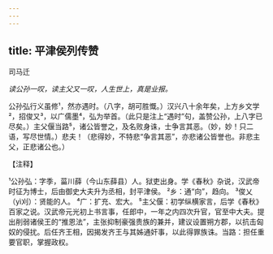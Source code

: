 ```yaml
---
---
---
```

title: 平津侯列传赞
---



司马迁

*读公孙一叹，读主父又一叹，人生世上，真是业报。*

公孙弘行义虽修¹，然亦遇时。（八字，胡可胜慨。）汉兴八十余年矣，上方乡文学²，招俊又³，以广儒墨⁴，弘为举首。（此只是注上“遇时”句，盖赞公孙，上八字已尽矣。）主父偃当路⁵，诸公皆誉之，及名败身诛，士争言其恶。（妙，妙！只二语，写尽世情。）悲夫！（悲得妙，不特悲“争言其恶”，亦悲诸公皆誉也。非悲主父，正悲诸公也。）

【注释】

¹公孙弘：字季，菑川薛（今山东薛县）人。狱吏出身。学《春秋》杂说，汉武帝时征为博士，后由御史大夫升为丞相，封平津侯。
²乡：通“向”，趋向。
³俊乂（yì刈）：贤能的人。
⁴广：扩充、宏大。
⁵主父偃：初学纵横家言，后学《春秋》百家之说。汉武帝元光初上书言事，任郎中，一年之内四次升官，官至中大夫。提出削弱诸侯王的“推恩法”，主张抑制豪强贵族的兼并，建议设置朔方郡，以抗击匈奴的侵扰。后任齐王相，因揭发齐王与其姊通奸事，以此得罪族诛。当路：担任重要官职，掌握政权。